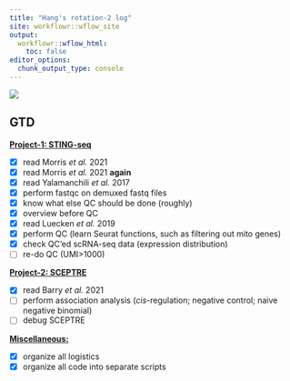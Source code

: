 ```yaml
---
title: "Hang's rotation-2 log"
site: workflowr::wflow_site
output:
  workflowr::wflow_html:
    toc: false
editor_options:
  chunk_output_type: console
---
```


![](https://raw.githubusercontent.com/chenh19/rotation2/main/analysis/images/header.jpg)

## GTD

[**Project-1: STING-seq**](https://chenh19.github.io/rotation2/project_1.html)

- [x] read Morris *et al.* 2021
- [x] read Morris *et al.* 2021 **again**
- [x] read Yalamanchili *et al.* 2017
- [x] perform fastqc on demuxed fastq files
- [x] know what else QC should be done (roughly)
- [x] overview before QC
- [x] read Luecken *et al.* 2019
- [x] perform QC (learn Seurat functions, such as filtering out mito genes)
- [x] check QC'ed scRNA-seq data (expression distribution)
- [ ] re-do QC (UMI>1000)

[**Project-2: SCEPTRE**](https://chenh19.github.io/rotation2/project_2.html)

- [x] read Barry *et al.* 2021
- [ ] perform association analysis (*cis*-regulation; negative control; naive negative binomial)
- [ ] debug SCEPTRE

[**Miscellaneous:**](https://chenh19.github.io/rotation2/misc.html)

- [x] organize all logistics
- [x] organize all code into separate scripts
